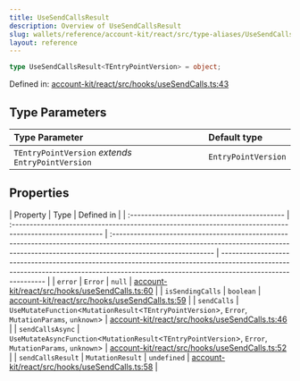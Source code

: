 ```yaml
---
title: UseSendCallsResult
description: Overview of UseSendCallsResult
slug: wallets/reference/account-kit/react/src/type-aliases/UseSendCallsResult
layout: reference
---
```


```ts
type UseSendCallsResult<TEntryPointVersion> = object;
```

Defined in: [account-kit/react/src/hooks/useSendCalls.ts:43](https://github.com/alchemyplatform/aa-sdk/blob/49e74eee8606f480b200b4612d00d950da8a8742/account-kit/react/src/hooks/useSendCalls.ts#L43)

## Type Parameters

| Type Parameter                                     | Default type        |
| :------------------------------------------------- | :------------------ |
| `TEntryPointVersion` _extends_ `EntryPointVersion` | `EntryPointVersion` |

## Properties

| Property                                     | Type                                                                                                     | Defined in                                                                                                                                                                                |
| :------------------------------------------- | :------------------------------------------------------------------------------------------------------- | :---------------------------------------------------------------------------------------------------------------------------------------------------------------------------------------- | ----------------------------------------------------------------------------------------------------------------------------------------------------------------------------------------- |
| <a id="error" /> `error`                     | `Error`                                                                                                  | `null`                                                                                                                                                                                    | [account-kit/react/src/hooks/useSendCalls.ts:60](https://github.com/alchemyplatform/aa-sdk/blob/49e74eee8606f480b200b4612d00d950da8a8742/account-kit/react/src/hooks/useSendCalls.ts#L60) |
| <a id="issendingcalls" /> `isSendingCalls`   | `boolean`                                                                                                | [account-kit/react/src/hooks/useSendCalls.ts:59](https://github.com/alchemyplatform/aa-sdk/blob/49e74eee8606f480b200b4612d00d950da8a8742/account-kit/react/src/hooks/useSendCalls.ts#L59) |
| <a id="sendcalls" /> `sendCalls`             | `UseMutateFunction`\<`MutationResult`\<`TEntryPointVersion`>, `Error`, `MutationParams`, `unknown`>      | [account-kit/react/src/hooks/useSendCalls.ts:46](https://github.com/alchemyplatform/aa-sdk/blob/49e74eee8606f480b200b4612d00d950da8a8742/account-kit/react/src/hooks/useSendCalls.ts#L46) |
| <a id="sendcallsasync" /> `sendCallsAsync`   | `UseMutateAsyncFunction`\<`MutationResult`\<`TEntryPointVersion`>, `Error`, `MutationParams`, `unknown`> | [account-kit/react/src/hooks/useSendCalls.ts:52](https://github.com/alchemyplatform/aa-sdk/blob/49e74eee8606f480b200b4612d00d950da8a8742/account-kit/react/src/hooks/useSendCalls.ts#L52) |
| <a id="sendcallsresult" /> `sendCallsResult` | `MutationResult`                                                                                         | `undefined`                                                                                                                                                                               | [account-kit/react/src/hooks/useSendCalls.ts:58](https://github.com/alchemyplatform/aa-sdk/blob/49e74eee8606f480b200b4612d00d950da8a8742/account-kit/react/src/hooks/useSendCalls.ts#L58) |
